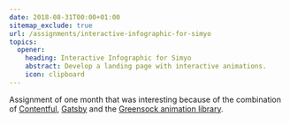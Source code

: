 ```yaml
---
date: 2018-08-31T00:00+01:00
sitemap_exclude: true
url: /assignments/interactive-infographic-for-simyo
topics:
  opener:
    heading: Interactive Infographic for Simyo
    abstract: Develop a landing page with interactive animations.
    icon: clipboard
---
```

Assignment of one month that was interesting because of the combination of
[Contentful](https://www.contentful.com), [Gatsby](https://www.gatsbyjs.com) and
the [Greensock animation library](https://greensock.com).

